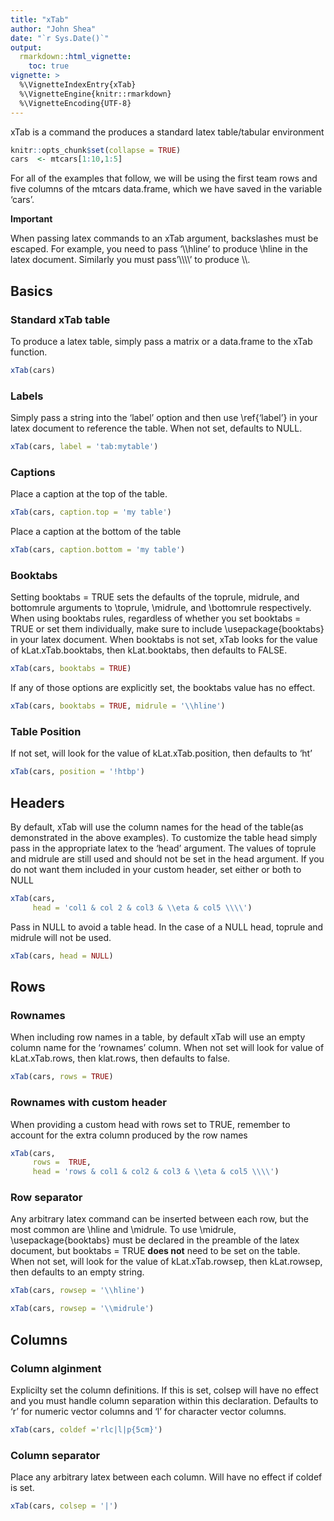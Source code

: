 ```yaml
---
title: "xTab"
author: "John Shea"
date: "`r Sys.Date()`"
output:
  rmarkdown::html_vignette:
    toc: true
vignette: >
  %\VignetteIndexEntry{xTab}
  %\VignetteEngine{knitr::rmarkdown}
  %\VignetteEncoding{UTF-8}
---
```


xTab is a command the produces a standard latex table/tabular environment

```r
knitr::opts_chunk$set(collapse = TRUE)
cars  <- mtcars[1:10,1:5]
```

For all of the examples that follow, we will be using the first team rows and
five columns of the mtcars data.frame, which we have saved in the variable
'cars'.

**Important**

When passing latex commands to an xTab argument, backslashes must be escaped.
For example, you need to pass '\\\\hline' to produce \\hline in the latex
document. Similarly you must pass'\\\\\\\\' to produce \\\\.

## Basics

### Standard xTab table

To produce a latex table, simply pass a matrix or a data.frame to the xTab
function.

```r
xTab(cars)
```

### Labels

Simply pass a string into the 'label' option and then use \\ref{'label'} in your
latex document to reference the table. When not set, defaults to NULL.

```r
xTab(cars, label = 'tab:mytable')
```

### Captions

Place a caption at the top of the table.

```r
xTab(cars, caption.top = 'my table')
```

Place a caption at the bottom of the table

```r
xTab(cars, caption.bottom = 'my table')
```

### Booktabs

Setting booktabs = TRUE sets the defaults of the toprule, midrule, and
bottomrule arguments to \\toprule, \\midrule, and \\bottomrule respectively.
When using booktabs rules, regardless of whether you set booktabs = TRUE or set
them individually, make sure to include \\usepackage{booktabs} in your latex
document. When booktabs is not set, xTab looks for the value of
kLat.xTab.booktabs, then kLat.booktabs, then defaults to FALSE.

```r
xTab(cars, booktabs = TRUE)
```

If any of those options are explicitly set, the booktabs value has no effect. 

```r
xTab(cars, booktabs = TRUE, midrule = '\\hline')
```

### Table Position

If not set, will look for the value of kLat.xTab.position, then defaults to 'ht'

```r
xTab(cars, position = '!htbp')
```
## Headers

By default, xTab will use the column names for the head of the table(as
demonstrated in the above examples). To customize the table head simply pass in
the appropriate latex to the 'head' argument. The values of toprule and midrule
are still used and should not be set in the head argument. If you do not want
them included in your custom header, set either or both to NULL

```r
xTab(cars,
     head = 'col1 & col 2 & col3 & \\eta & col5 \\\\')
```

Pass in NULL to avoid a table head. In the case of a NULL head, toprule and
midrule will not be used.

```r
xTab(cars, head = NULL)
```

## Rows

### Rownames

When including row names in a table, by default xTab will use an empty
column name for the 'rownames' column. When not set will look for value of
kLat.xTab.rows, then klat.rows, then defaults to false.

```r
xTab(cars, rows = TRUE)
```

### Rownames with custom header

When providing a custom head with rows set to TRUE, remember to account for the
extra column produced by the row names

```r
xTab(cars,
     rows =  TRUE,
     head = 'rows & col1 & col2 & col3 & \\eta & col5 \\\\')
```

### Row separator

Any arbitrary latex command can be inserted between each row, but the most common
are \\hline and \\midrule. To use \\midrule, \\usepackage{booktabs} must be
declared in the preamble of the latex document, but booktabs = TRUE **does not**
need to be set on the table. When not set, will look for the value of
kLat.xTab.rowsep, then kLat.rowsep, then defaults to an empty string.

```r
xTab(cars, rowsep = '\\hline')
```

```r
xTab(cars, rowsep = '\\midrule')
```

## Columns

### Column alginment

Explicilty set the column definitions. If this is set, colsep will have no effect
and you must handle column separation within this declaration. Defaults to 'r' for
numeric vector columns and 'l' for character vector columns.

```r
xTab(cars, coldef ='rlc|l|p{5cm}')
```

### Column separator

Place any arbitrary latex between each column. Will have no effect if coldef is
set.

```r
xTab(cars, colsep = '|')
```
